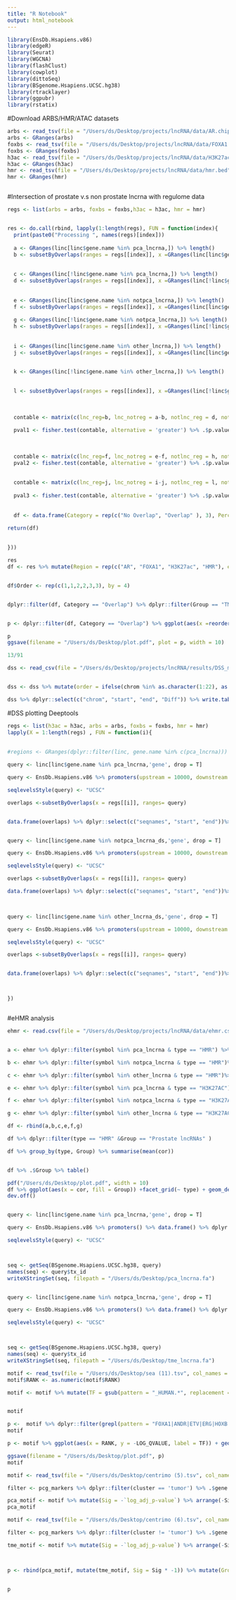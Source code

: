 ```yaml
---
title: "R Notebook"
output: html_notebook
---
```


```r
library(EnsDb.Hsapiens.v86)
library(edgeR)
library(Seurat)
library(WGCNA)
library(flashClust)
library(cowplot)
library(dittoSeq)
library(BSgenome.Hsapiens.UCSC.hg38)
library(rtracklayer)
library(ggpubr)
library(rstatix)

```

#Download ARBS/HMR/ATAC datasets
```r
arbs <- read_tsv(file = "/Users/ds/Desktop/projects/lncRNA/data/AR.chip.hg38.bed", col_names = c("chr", "start", "end"))
arbs <- GRanges(arbs)
foxbs <- read_tsv(file = "/Users/ds/Desktop/projects/lncRNA/data/FOXA1.chip.hg38.bed", col_names = c("chr", "start", "end"))
foxbs <- GRanges(foxbs)
h3ac <- read_tsv(file = "/Users/ds/Desktop/projects/lncRNA/data/H3K27ac.chip.hg38.bed", col_names = c("chr", "start", "end"))
h3ac <- GRanges(h3ac)
hmr <- read_tsv(file = "/Users/ds/Desktop/projects/lncRNA/data/hmr.bed", col_names = c("chr", "start", "end"))
hmr <- GRanges(hmr)



```


#Intersection of prostate v.s non prostate lncrna with regulome data
```r
regs <- list(arbs = arbs, foxbs = foxbs,h3ac = h3ac, hmr = hmr)


res <- do.call(rbind, lapply(1:length(regs), FUN = function(index){
  print(paste0("Processing ", names(regs)[index]))
  
  a <- GRanges(linc[linc$gene.name %in% pca_lncrna,]) %>% length()
  b <- subsetByOverlaps(ranges = regs[[index]], x =GRanges(linc[linc$gene.name %in% pca_lncrna,]) ) %>% length()
  
  
  c <- GRanges(linc[!linc$gene.name %in% pca_lncrna,]) %>% length()
  d <- subsetByOverlaps(ranges = regs[[index]], x =GRanges(linc[!linc$gene.name %in% pca_lncrna,]) ) %>% length()
  
  
  e <- GRanges(linc[linc$gene.name %in% notpca_lncrna,]) %>% length()
  f <- subsetByOverlaps(ranges = regs[[index]], x =GRanges(linc[linc$gene.name %in% notpca_lncrna,]) ) %>% length()
  
  g <- GRanges(linc[!linc$gene.name %in% notpca_lncrna,]) %>% length()
  h <- subsetByOverlaps(ranges = regs[[index]], x =GRanges(linc[!linc$gene.name %in% notpca_lncrna,]) ) %>% length()
  
  
  i <- GRanges(linc[linc$gene.name %in% other_lncrna,]) %>% length()
  j <- subsetByOverlaps(ranges = regs[[index]], x =GRanges(linc[linc$gene.name %in% other_lncrna,]) ) %>% length()

  
  k <- GRanges(linc[!linc$gene.name %in% other_lncrna,]) %>% length()
    

  l <- subsetByOverlaps(ranges = regs[[index]], x =GRanges(linc[!linc$gene.name %in% other_lncrna,]) ) %>% length()
  
  
  
  contable <- matrix(c(lnc_reg=b, lnc_notreg = a-b, notlnc_reg = d, notlnc_notreg = c-d), 2, 2, dimnames = list(c("REG", "NREG"),c("LNC", "NLNC")))
  
  pval1 <- fisher.test(contable, alternative = 'greater') %>% .$p.value
  
  
  
  contable <- matrix(c(lnc_reg=f, lnc_notreg = e-f, notlnc_reg = h, notlnc_notreg = g-h), 2, 2, dimnames = list(c("REG", "NREG"),c("LNC", "NLNC")))
  pval2 <- fisher.test(contable, alternative = 'greater') %>% .$p.value
  
  
  contable <- matrix(c(lnc_reg=j, lnc_notreg = i-j, notlnc_reg = l, notlnc_notreg = k-l), 2, 2, dimnames = list(c("REG", "NREG"),c("LNC", "NLNC")))
  
  pval3 <- fisher.test(contable, alternative = 'greater') %>% .$p.value
  
  
  df <- data.frame(Category = rep(c("No Overlap", "Overlap" ), 3), Percent = c((a-b)/a,b/a, (e-f)/e, f/e, (i-j)/i, j/i), Group = rep(c("Prostate-lncRNAs", "TME-lncRNAs", "Other lnRNAs"), each = 2 ), Pval= rep(c(pval1, pval2, pval3), each = 2), Total = rep(c(a,e,i),each = 2 ), Count = c((a-b),b, (e-f), f, (i-j), j), Region = rep(names(regs)[index], 6))

return(df)
  
  
}))


```


```r
  
res
df <- res %>% mutate(Region = rep(c("AR", "FOXA1", "H3K27ac", "HMR"), each = 6))  %>% mutate(Adj.Pval = rep(p.adjust(unique(Pval)), each = 2)) %>% mutate(Sig = ifelse(Adj.Pval< 0.1, 1, 0.1)) %>% mutate(Group = paste0(Group, "\n n=", Total))


df$Order <- rep(c(1,1,2,2,3,3), by = 4)


dplyr::filter(df, Category == "Overlap") %>% dplyr::filter(Group == "TME-lncRNAs\n n=298")


p <- dplyr::filter(df, Category == "Overlap") %>% ggplot(aes(x =reorder(Group, -Order), y = Percent, fill = Group)) +facet_grid(~ Region) + geom_col(width = 0.5)  + scale_fill_manual(values = c("darkgreen", "darkred", "navy")) + scale_alpha(range = c(0.5,1)) + ggsignif::geom_signif(y_position = c(0.8,0.8,0.8), annotation = c("ns" ,"*","*"),tip_length = 0.04, xmin = c(1,2,3), xmax = c(1,2,3), step_increase = 5 ) + xlab("Group") + theme_classic() + theme(axis.text.x = element_text( color="black", size=0, angle=45))

p
ggsave(filename = "/Users/ds/Desktop/plot.pdf", plot = p, width = 10)

13/91
```



```r
dss <- read_csv(file = "/Users/ds/Desktop/projects/lncRNA/results/DSS_mCRPC_BN.csv", col_names = c("chrom", "start", "end", "Diff", "Stat"),col_types = cols(start = "c", end = "c") )


dss <- dss %>% mutate(order = ifelse(chrom %in% as.character(1:22), as.numeric(chrom), ifelse(chrom == "X", 23, 24)))  %>% arrange(order, start) %>% mutate(chrom = paste0("chr", chrom)) 

dss %>% dplyr::select(c("chrom", "start", "end", "Diff")) %>% write.table(file = "/Users/ds/Desktop/projects/lncRNA/results/DSS_mCRPC_BN.bedGraph", sep = "\t", row.names = F, col.names = F, quote = F)
```

#DSS plotting Deeptools
```r

regs <- list(h3ac = h3ac, arbs = arbs, foxbs = foxbs, hmr = hmr)
lapply(X = 1:length(regs) , FUN = function(i){
  
  
#regions <- GRanges(dplyr::filter(linc, gene.name %in% c(pca_lncrna)))

query <- linc[linc$gene.name %in% pca_lncrna,'gene', drop = T] 

query <- EnsDb.Hsapiens.v86 %>% promoters(upstream = 10000, downstream = 10000) %>% data.frame() %>% dplyr::filter(gene_id %in% query) %>% GRanges()

seqlevelsStyle(query) <- "UCSC"

overlaps <-subsetByOverlaps(x = regs[[i]], ranges= query)


data.frame(overlaps) %>% dplyr::select(c("seqnames", "start", "end"))%>% write.table( file = paste0("/Users/ds/Desktop/projects/lncRNA/results/Deeptools/", names(regs)[i], "_pcalinc.bed"), sep = "\t", row.names = F, col.names = F, quote = F)


query <- linc[linc$gene.name %in% notpca_lncrna_ds,'gene', drop = T] 

query <- EnsDb.Hsapiens.v86 %>% promoters(upstream = 10000, downstream = 10000) %>% data.frame() %>% dplyr::filter(gene_id %in% query) %>% GRanges()

seqlevelsStyle(query) <- "UCSC"

overlaps <-subsetByOverlaps(x = regs[[i]], ranges= query)

data.frame(overlaps) %>% dplyr::select(c("seqnames", "start", "end"))%>% write.table( file = paste0("/Users/ds/Desktop/projects/lncRNA/results/Deeptools/", names(regs)[i], "_tmelinc.bed"), sep = "\t", row.names = F, col.names = F, quote = F)
 


query <- linc[linc$gene.name %in% other_lncrna_ds,'gene', drop = T] 

query <- EnsDb.Hsapiens.v86 %>% promoters(upstream = 10000, downstream = 10000) %>% data.frame() %>% dplyr::filter(gene_id %in% query) %>% GRanges()

seqlevelsStyle(query) <- "UCSC"

overlaps <-subsetByOverlaps(x = regs[[i]], ranges= query)


data.frame(overlaps) %>% dplyr::select(c("seqnames", "start", "end"))%>% write.table( file = paste0("/Users/ds/Desktop/projects/lncRNA/results/Deeptools/", names(regs)[i], "_otherlinc.bed"), sep = "\t", row.names = F, col.names = F, quote = F)



})



```





#eHMR analysis
```r


ehmr <- read.csv(file = "/Users/ds/Desktop/projects/lncRNA/data/ehmr.csv", header = T)


a <- ehmr %>% dplyr::filter(symbol %in% pca_lncrna & type == "HMR") %>% arrange(cor) %>% group_by(symbol) %>% dplyr::slice(1) %>% mutate(Group = "Prostate lncRNAs")

b <- ehmr %>% dplyr::filter(symbol %in% notpca_lncrna & type == "HMR")%>% arrange(cor) %>% group_by(symbol) %>% dplyr::slice(1) %>% mutate(Group = "TME lncRNAs")

c <- ehmr %>% dplyr::filter(symbol %in% other_lncrna & type == "HMR")%>% arrange(cor) %>% group_by(symbol) %>% dplyr::slice(1) %>% mutate(Group = "Other lncRNAs")

e <- ehmr %>% dplyr::filter(symbol %in% pca_lncrna & type == "H3K27AC") %>% arrange(cor) %>% group_by(symbol) %>% dplyr::slice(1) %>% mutate(Group = "Prostate lncRNAs")

f <- ehmr %>% dplyr::filter(symbol %in% notpca_lncrna & type == "H3K27AC")%>% arrange(cor) %>% group_by(symbol) %>% dplyr::slice(1) %>% mutate(Group = "TME lncRNAs")

g <- ehmr %>% dplyr::filter(symbol %in% other_lncrna & type == "H3K27AC")%>% arrange(cor) %>% group_by(symbol) %>% dplyr::slice(1) %>% mutate(Group = "Other lncRNAs")

df <- rbind(a,b,c,e,f,g) 

df %>% dplyr::filter(type == "HMR" &Group == "Prostate lncRNAs" )

df %>% group_by(type, Group) %>% summarise(mean(cor))


df %>% .$Group %>% table()

pdf("/Users/ds/Desktop/plot.pdf", width = 10)
df %>% ggplot(aes(x = cor, fill = Group)) +facet_grid(~ type) + geom_density(alpha = 0.5) + xlab("Correlation between methylation v.s gene expression") + scale_fill_manual(values = c("darkgreen", "darkred", "navy")) + theme_classic()
dev.off()



```



```r

query <- linc[linc$gene.name %in% pca_lncrna,'gene', drop = T] 

query <- EnsDb.Hsapiens.v86 %>% promoters() %>% data.frame() %>% dplyr::filter(gene_id %in% query) %>% GRanges()

seqlevelsStyle(query) <- "UCSC"



seq <- getSeq(BSgenome.Hsapiens.UCSC.hg38, query)
names(seq) <- query$tx_id
writeXStringSet(seq, filepath = "/Users/ds/Desktop/pca_lncrna.fa")


query <- linc[linc$gene.name %in% notpca_lncrna,'gene', drop = T] 

query <- EnsDb.Hsapiens.v86 %>% promoters() %>% data.frame() %>% dplyr::filter(gene_id %in% query) %>% GRanges()

seqlevelsStyle(query) <- "UCSC"



seq <- getSeq(BSgenome.Hsapiens.UCSC.hg38, query)
names(seq) <- query$tx_id
writeXStringSet(seq, filepath = "/Users/ds/Desktop/tme_lncrna.fa")


```


```r
motif <- read_tsv(file = "/Users/ds/Desktop/sea (11).tsv", col_names = T)
motif$RANK <- as.numeric(motif$RANK)

motif <- motif %>% mutate(TF = gsub(pattern = "_HUMAN.*", replacement = "", x = ID)) %>% mutate(Label = ifelse(RANK %in% 1:10, "Top 10 TFs", ifelse(TF %in% c("ANDR", "FOXA1", "HOXB13", "NKX31", "ETV1", "ERG", "ETV2", "ETV3", "ETV4", "ETV5"), "PCa-TFs", "Other"))) 


motif

p <-  motif %>% dplyr::filter(grepl(pattern = "FOXA1|ANDR|ETV|ERG|HOXB|NKX31", x = TF)) %>% ggplot(aes(x = reorder(TF, RANK), y = -LOG_QVALUE)) + geom_col(fill = "navy", width = 0.5) + xlab("Transcription factor Motif")
motif

p <- motif %>% ggplot(aes(x = RANK, y = -LOG_QVALUE, label = TF)) + geom_point(size = 1, alpha  = 0.5, aes(color = Label)) +  theme_classic() + scale_color_manual(values = c('grey', 'darkred', 'navy')) + geom_text_repel(data = dplyr::filter(motif, Label %in% c("Top 10 TFs", "PCa-TFs")))

ggsave(filename = "/Users/ds/Desktop/plot.pdf", p)
motif
```

```r

motif <- read_tsv(file = "/Users/ds/Desktop/centrimo (5).tsv", col_names = T)

filter <- pcg_markers %>% dplyr::filter(cluster == 'tumor') %>% .$gene

pca_motif <- motif %>% mutate(Sig = -`log_adj_p-value`) %>% arrange(-Sig) %>% mutate(TF = gsub(pattern = "_HUMAN.*", replacement = "", x = motif_id)) %>% dplyr::filter(TF %in% c("ANDR","NKX31", filter)) %>% head(n=20) 
pca_motif

motif <- read_tsv(file = "/Users/ds/Desktop/centrimo (6).tsv", col_names = T)

filter <- pcg_markers %>% dplyr::filter(cluster != 'tumor') %>% .$gene

tme_motif <- motif %>% mutate(Sig = -`log_adj_p-value`) %>% arrange(-Sig) %>% mutate(TF = gsub(pattern = "_HUMAN.*", replacement = "", x = motif_id)) %>% dplyr::filter(TF %in% c( filter))%>% head(n=20) 



p <- rbind(pca_motif, mutate(tme_motif, Sig = Sig * -1)) %>% mutate(Group = ifelse(Sig > 0, "PCa lncRNA", "TME lncRNA")) %>% ggplot(aes(y = reorder(TF, Sig), x = Sig, fill = Group)) + geom_col() + xlim(c(-100,100)) + scale_x_continuous(breaks = seq(-100,100,10),labels = seq(-100,100,10) %>% abs()) + ylab("TF Motif") + scale_fill_manual(values = c("darkred", "navy")) + theme_classic() + xlab("-log10(Adj Pvalue)")


p
```

